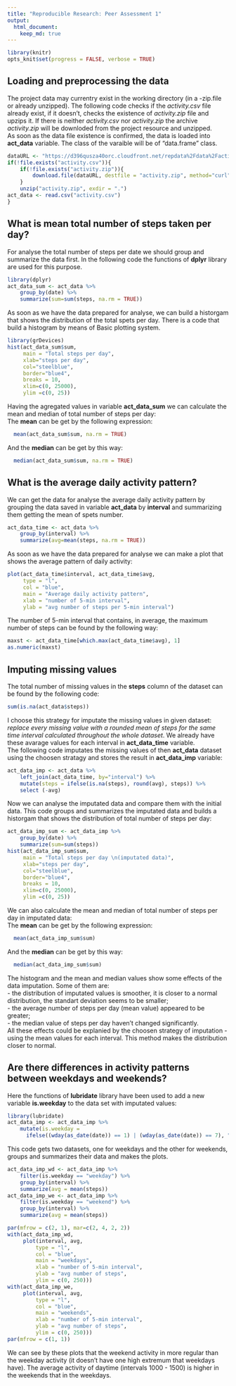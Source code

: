 ```yaml
---
title: "Reproducible Research: Peer Assessment 1"
output: 
  html_document:
    keep_md: true
---
```


```r
library(knitr)
opts_knit$set(progress = FALSE, verbose = TRUE)
```

## Loading and preprocessing the data
The project data may currentry exist in the working directory (in a -zip.file or already unzipped). The following code checks if the *activity.csv* file already exist, if it doesn't, checks the existence of *activity.zip* file and upzips it. If there is neither *activity.csv* nor *activity.zip* the archive *activity.zip* will be downloded from the project resource and unzipped.  
As soon as the data file existence is confirmed, the data is loaded into **act_data** variable. The class of the varaible will be of "data.frame" class.
```r
dataURL <- "https://d396qusza40orc.cloudfront.net/repdata%2Fdata%2Factivity.zip"
if(!file.exists("activity.csv")){
    if(!file.exists("activity.zip")){
        download.file(dataURL, destfile = "activity.zip", method="curl")
    }
    unzip("activity.zip", exdir = ".")
act_data <- read.csv("activity.csv")
}  

```
## What is mean total number of steps taken per day?
For analyse the total number of steps per date we should group and summarize the data first. In the following code the functions of **dplyr** library are used for this purpose.
```r

library(dplyr)
act_data_sum <- act_data %>% 
    group_by(date) %>% 
    summarize(sum=sum(steps, na.rm = TRUE))
```
As soon as we have the data prepared for analyse, we can build a historgam that shows the distribution of the total spets per day. There is a code that build a histogram by means of Basic plotting system.
```r
library(grDevices)
hist(act_data_sum$sum, 
     main = "Total steps per day", 
     xlab="steps per day", 
     col="steelblue", 
     border="blue4", 
     breaks = 10, 
     xlim=c(0, 25000),
     ylim =c(0, 25))
```
Having the agregated values in variable **act_data_sum** we can calculate the mean and median of total number of steps per day:  
The **mean** can be get by the following expression:
```r
  mean(act_data_sum$sum, na.rm = TRUE)
```
And the **median** can be get by this way:
```r
  median(act_data_sum$sum, na.rm = TRUE)
```

## What is the average daily activity pattern?
We can get the data for analyse the average daily activity pattern by grouping the data saved in variable **act_data** by **interval** and summarizing them getting the mean of spets number.
```r
act_data_time <- act_data %>% 
    group_by(interval) %>% 
    summarize(avg=mean(steps, na.rm = TRUE))
```
As soon as we have the data prepared for analyse we can make a plot that shows the average pattern of daily activity:
```r
plot(act_data_time$interval, act_data_time$avg, 
     type = "l",
     col = "blue",
     main = "Average daily activity pattern", 
     xlab = "number of 5-min interval", 
     ylab = "avg number of steps per 5-min interval")
```
The number of 5-min interval that contains, in average, the maximum number of steps can be found by the following way:
```r
maxst <- act_data_time[which.max(act_data_time$avg), 1]
as.numeric(maxst)
```
## Imputing missing values
The total number of missing values in the **steps** column of the dataset can be found by the following code:
```r
sum(is.na(act_data$steps))
```
I choose this strategy for imputate the missing values in given dataset: *replace every missing value with a rounded mean of steps for the same time interval calculated throughout the whole dataset*. We already have these avarage values for each interval in **act_data_time** variable.  
The following code imputates the missing values of then **act_data** dataset using the choosen stratagy and stores the result in **act_data_imp** variable:
```r
act_data_imp <- act_data %>% 
    left_join(act_data_time, by="interval") %>% 
    mutate(steps = ifelse(is.na(steps), round(avg), steps)) %>%
    select (-avg)
```
Now we can analyse the imputated data and compare them with the initial data. This code groups and summarizes the imputated data and builds a historgam that shows the distribution of total number of steps per day:
```r
act_data_imp_sum <- act_data_imp %>% 
    group_by(date) %>% 
    summarize(sum=sum(steps))
hist(act_data_imp_sum$sum, 
     main = "Total steps per day \n(imputated data)", 
     xlab="steps per day", 
     col="steelblue", 
     border="blue4", 
     breaks = 10, 
     xlim=c(0, 25000),
     ylim =c(0, 25))
```

We can also calculate the mean and median of total number of steps per day in imputated data:  
The **mean** can be get by the following expression:
```r
  mean(act_data_imp_sum$sum)
```
And the **median** can be get by this way:
```r
  median(act_data_imp_sum$sum)
```
The histogram and the mean and median values show some effects of the data imputation. Some of them are:  
- the distribution of imputated values is smoother, it is closer to a normal distribution, the standart deviation seems to be smaller;  
- the average number of steps per day (mean value)  appeared to be greater;  
- the median value of steps per day haven't changed significantly.  
All these effects could be explanied by the choosen strategy of imputation - using the mean values for each interval. This method makes the distribution closer to normal.

## Are there differences in activity patterns between weekdays and weekends?
Here the functions of **lubridate** library have been used to add a new variable **is.weekday** to the data set with imputated values:
```r
library(lubridate)
act_data_imp <- act_data_imp %>% 
    mutate(is.weekday = 
      ifelse((wday(as_date(date)) == 1) | (wday(as_date(date)) == 7), "weekend", "weekday"))
```
This code gets two datasets, one for weekdays and the other for weekends, groups and summarizes their data and makes the plots. 
```r
act_data_imp_wd <- act_data_imp %>%
    filter(is.weekday == "weekday") %>%
    group_by(interval) %>% 
    summarize(avg = mean(steps))
act_data_imp_we <- act_data_imp %>%
    filter(is.weekday == "weekend") %>%
    group_by(interval) %>% 
    summarize(avg = mean(steps))

par(mfrow = c(2, 1), mar=c(2, 4, 2, 2))
with(act_data_imp_wd, 
     plot(interval, avg, 
         type = "l",
         col = "blue",
         main = "weekdays", 
         xlab = "number of 5-min interval", 
         ylab = "avg number of steps",
         ylim = c(0, 250)))
with(act_data_imp_we, 
     plot(interval, avg, 
         type = "l",
         col = "blue",
         main = "weekends", 
         xlab = "number of 5-min interval", 
         ylab = "avg number of steps",
         ylim = c(0, 250)))
par(mfrow = c(1, 1))
```
We can see by these plots that the weekend activity in more regular than the weekday activity (it doesn't have one high extremum that weekdays have). The average activity of daytime (intervals 1000 - 1500) is higher in the weekends that in the weekdays.
